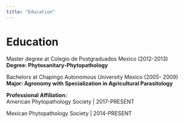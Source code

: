 ```yaml
---
title: "Education"
---
```

  
  
# Education  
      
Master degree  at  Colegio de Postgraduados Mexico (2012-2013)  
**Degree: Phytosanitary-Phytopathology**

Bachelors at Chapingo Autonomous University Mexico (2005-
2009)  
**Major: Agronomy with Specialization in Agricultural Parasitology**

**Professional Affiliation:**  
American Phytopathology Society | 2017-PRESENT  

Mexican Phytopathology Society | 2014-PRESENT
